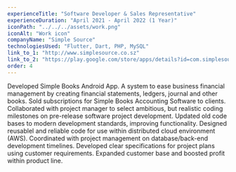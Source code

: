 ```yaml
---
experienceTitle: "Software Developer & Sales Representative"
experienceDuration: "April 2021 - April 2022 (1 Year)"
iconPath: "../../../assets/work.png"
iconAlt: "Work icon"
companyName: "Simple Source"
technologiesUsed: "Flutter, Dart, PHP, MySQL"
link_to_1: "http://www.simplesource.co.sz"
link_to_2: "https://play.google.com/store/apps/details?id=com.simplesource.simple_books"
order: 4
---
```


Developed Simple Books Android App. A system to ease business financial management by creating financial statements, ledgers, journal and other books. 
Sold subscriptions for Simple Books Accounting Software to clients.
Collaborated with project manager to select ambitious, but realistic coding milestones on pre-release software project development.
Updated old code bases to modern development standards, improving functionality.
Designed reusablel and reliable code for use within distributed cloud environment (AWS).
Coordinated with project management on database/back-end development timelines.
Developed clear specifications for project plans using customer requirements.
Expanded customer base and boosted profit within product line.
